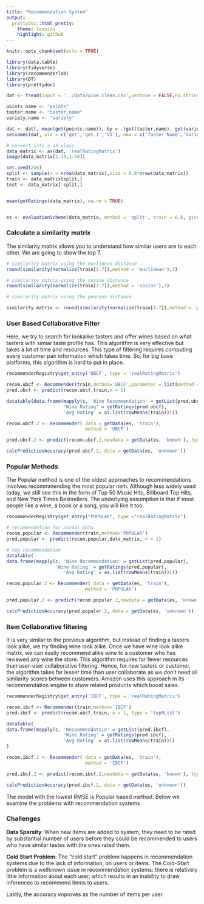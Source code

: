 ```yaml
---
title: "Recommendation System"
output:
  prettydoc::html_pretty:
    theme: leonids
    highlight: github
---
```


```r
knitr::opts_chunk$set(echo = TRUE)
```


```r
library(data.table)
library(tidyverse)
library(recommenderlab)
library(DT)
library(prettydoc)
```


```r
dat <- fread(input = '../Data/wine.clean.csv',verbose = FALSE,na.strings=c(""))
```

```r
points.name <- "points"
taster.name <- "taster_name"
variety.name <- "variety"

dat <- dat[, mean(get(points.name)), by = .(get(taster.name), get(variety.name))]
setnames(dat, old = c('get','get.1','V1'), new = c('Taster Name','Variety','Point'))
```


```r
# convert into a s4 class 
data_matrix <- as(dat, 'realRatingMatrix')
image(data_matrix[1:19,1:50])
```

```r

set.seed(256)
split <- sample(x = nrow(data_matrix),size = 0.8*nrow(data_matrix))
train <- data_matrix[split,]
test <- data_matrix[-split,]


mean(getRatings(data_matrix), na.rm = TRUE)


es <- evaluationScheme(data_matrix, method = 'split', train = 0.8, given = 5)
```

### **Calculate a similarity matrix**

The similarity matrix allows you to understand how similar users are to each other. We are going to show the top 7. 

```r

# similarity matrix using the euclidean distance 
round(similarity(normalize(train[1:7]),method = 'euclidean'),3)

# similarity matrix using the cosine distance
round(similarity(normalize(train[1:7]),method = 'cosine'),3)

# similarity matrix using the pearson distance

similarity.matrix <- round(similarity(normalize(train[1:7]),method = 'pearson'),3)
```


### **User Based Collaborative Filter** 

Here, we try to search for lookalike tasters and offer wines based on what tasters with simiar taste profile has. This algorithm is very effective but takes a lot of time and resources. This type of filtering requires computing every customer pair information which takes time. So, for big base platforms, this algorithm is hard to put in place.


```r
recommenderRegistry$get_entry('UBCF', type = 'realRatingMatrix')

recom.ubcf <- Recommender(train,method='UBCF',parameter = list(method = 'Cosine'))
pred.ubcf <- predict(recom.ubcf,train,n = 1)

datatable(data.frame(mapply(c, 'Wine Recommendation' = getList(pred.ubcf), 
                     'Wine Rating' = getRatings(pred.ubcf),
                     'Avg Rating' = as.list(rowMeans(train)))))

recom.ubcf.2 <- Recommender( data = getData(es, 'train'),
                             method = 'UBCF')

pred.ubcf.2 <- predict(recom.ubcf.2,newdata = getData(es, 'known'), type = 'ratings')

calcPredictionAccuracy(pred.ubcf.2, data = getData(es, 'unknown'))

```

### **Popular Methods** 

The Popular method is one of the oldest approaches to recommendations involves recommmending the most popular item. Although less widely used today, we still see this in the form of Top 50 Music Hits, Billboard Top Hits, and New York Times Bestsellers. The underlying assumption is that if most people like a wine, a book or a song, you will like it too.

```r
recommenderRegistry$get_entry("POPULAR", type ="realRatingMatrix")

# recommendation for normal data 
recom.popular <- Recommender(train,method='POPULAR')
pred.popular <- predict(recom.popular,data_matrix, n = 1)

# top recommendation 
datatable(
data.frame(mapply(c, 'Wine Recommendation' = getList(pred.popular), 
                  'Wine Rating' = getRatings(pred.popular),
                     'Avg Rating' = as.list(rowMeans(train)))))

recom.popular.2 <- Recommender( data = getData(es, 'train'),
                             method = 'POPULAR')

pred.popular.2 <- predict(recom.popular.2,newdata = getData(es, 'known'), type = 'ratings')

calcPredictionAccuracy(pred.popular.2, data = getData(es, 'unknown'))

```
 
### **Item Collaborative filtering** 

It is very similar to the previous algorithm, but instead of finding a tasters look alike, we try finding wine look alike. Once we have wine look alike matrix, we can easily recommend alike wine to a customer who has reviewed any wine the store. This algorithm requires far fewer resources than user-user collaborative filtering. Hence, for new tasters or customer, the algorithm takes far lesser time than user collaborate as we don’t need all similarity scores between customers. Amazon uses this approach in its recommendation engine to show related products which boost sales.


```r

recommenderRegistry$get_entry('IBCF', type = 'realRatingMatrix')

recom.ibcf <- Recommender(train,method='IBCF')
pred.ibcf <- predict(recom.ubcf,train, n = 1, type = 'topNList')

datatable(
data.frame(mapply(c, 'Receommendatoin' = getList(pred.ibcf), 
                     'Wine Rating' = getRatings(pred.ibcf),
                     'Avg Rating' = as.list(rowMeans(train))))
)

recom.ibcf.2 <- Recommender( data = getData(es, 'train'),
                             method = 'IBCF')

pred.ibcf.2 <- predict(recom.ibcf.2,newdata = getData(es, 'known'), type = 'ratings')

calcPredictionAccuracy(pred.ibcf.2, data = getData(es, 'unknown'))
```


The model with the lowest RMSE is Popular based method. Below we examine the problems with recommendation systems

### Challenges

**Data Sparsity**: When new items are added to system, they need to be rated by substantial number of users before they could be recommended to users who have similar tastes with the ones rated them.

**Cold Start Problem**: The “cold start" problem happens in recommendation systems due to the lack of information, on users or items. The Cold-Start problem is a wellknown issue in recommendation systems: there is relatively little information about each user, which results in an inability to draw inferences to recommend items to users. 

Lastly, the accuracy improves as the number of items per user. 














